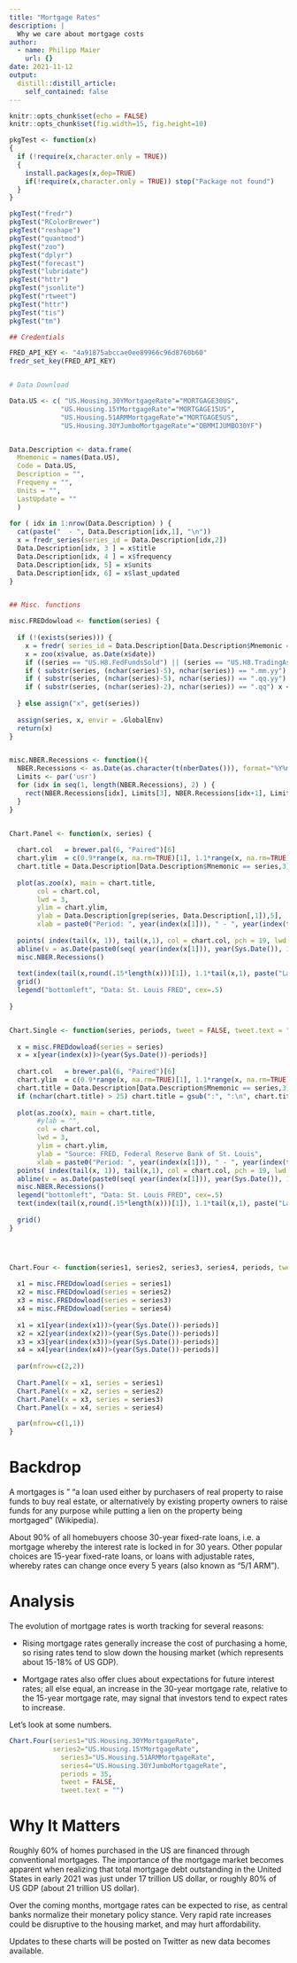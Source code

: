 ```yaml
---
title: "Mortgage Rates"
description: |
  Why we care about mortgage costs
author:
  - name: Philipp Maier
    url: {}
date: 2021-11-12
output:
  distill::distill_article:
    self_contained: false
---
```



```r
knitr::opts_chunk$set(echo = FALSE)
knitr::opts_chunk$set(fig.width=15, fig.height=10) 

pkgTest <- function(x)
{
  if (!require(x,character.only = TRUE))
  {
    install.packages(x,dep=TRUE)
    if(!require(x,character.only = TRUE)) stop("Package not found")
  }
}

pkgTest("fredr")
pkgTest("RColorBrewer")
pkgTest("reshape")
pkgTest("quantmod")
pkgTest("zoo")
pkgTest("dplyr")
pkgTest("forecast")
pkgTest("lubridate")
pkgTest("httr")
pkgTest("jsonlite")
pkgTest("rtweet")
pkgTest("httr")
pkgTest("tis")
pkgTest("tm")

## Credentials

FRED_API_KEY <- "4a91875abccae0ee89966c96d8760b60"
fredr_set_key(FRED_API_KEY)


# Data Download

Data.US <- c( "US.Housing.30YMortgageRate"="MORTGAGE30US",
             "US.Housing.15YMortgageRate"="MORTGAGE15US",
             "US.Housing.51ARMMortgageRate"="MORTGAGE5US",
             "US.Housing.30YJumboMortgageRate"="OBMMIJUMBO30YF")


Data.Description <- data.frame( 
  Mnemonic = names(Data.US), 
  Code = Data.US,
  Description = "", 
  Frequeny = "",
  Units = "",
  LastUpdate = ""
  )
  
for ( idx in 1:nrow(Data.Description) ) {
  cat(paste("  - ", Data.Description[idx,1], "\n"))
  x = fredr_series(series_id = Data.Description[idx,2])
  Data.Description[idx, 3 ] = x$title
  Data.Description[idx, 4 ] = x$frequency
  Data.Description[idx, 5] = x$units
  Data.Description[idx, 6] = x$last_updated
}


## Misc. functions

misc.FREDdowload <- function(series) {
  
  if (!(exists(series))) {
    x = fredr( series_id = Data.Description[Data.Description$Mnemonic == series,2] )
    x = zoo(x$value, as.Date(x$date))
    if ((series == "US.H8.FedFundsSold") || (series == "US.H8.TradingAssets")) x = x / 1000
    if ( substr(series, (nchar(series)-5), nchar(series)) == ".mm.yy") x <- 100*log(x / stats::lag(x, -12))
    if ( substr(series, (nchar(series)-5), nchar(series)) == ".qq.yy") x <- 100*log(x / stats::lag(x, -4))
    if ( substr(series, (nchar(series)-2), nchar(series)) == ".qq") x <- 100*log(x / stats::lag(x, -1))
    
  } else assign("x", get(series))
  
  assign(series, x, envir = .GlobalEnv)
  return(x)
}


misc.NBER.Recessions <- function(){
  NBER.Recessions <- as.Date(as.character(t(nberDates())), format="%Y%m%d")
  Limits <- par('usr')
  for (idx in seq(1, length(NBER.Recessions), 2) ) {
    rect(NBER.Recessions[idx], Limits[3], NBER.Recessions[idx+1], Limits[4], col="#0000FF19", lty=0)
  }
}


Chart.Panel <- function(x, series) {
  
  chart.col   = brewer.pal(6, "Paired")[6]
  chart.ylim  = c(0.9*range(x, na.rm=TRUE)[1], 1.1*range(x, na.rm=TRUE)[2])
  chart.title = Data.Description[Data.Description$Mnemonic == series,3]
  
  plot(as.zoo(x), main = chart.title, 
       col = chart.col, 
       lwd = 3, 
       ylim = chart.ylim,
       ylab = Data.Description[grep(series, Data.Description[,1]),5],
       xlab = paste0("Period: ", year(index(x[1])), " - ", year(index(tail(x[1]))), " (shaded areas indicate U.S. recessions)"))
  
  points( index(tail(x, 1)), tail(x,1), col = chart.col, pch = 19, lwd = 5)
  abline(v = as.Date(paste0(seq( year(index(x[1])), year(Sys.Date()), 1), "-01-01")), lty = 3, lwd = 0.5)
  misc.NBER.Recessions()
  
  text(index(tail(x,round(.15*length(x)))[1]), 1.1*tail(x,1), paste("Latest obs.\n", round(tail(x,1),2)), font = 2)
  grid()
  legend("bottomleft", "Data: St. Louis FRED", cex=.5)
  
}


Chart.Single <- function(series, periods, tweet = FALSE, tweet.text = ""){
  
  x = misc.FREDdowload(series = series)
  x = x[year(index(x))>(year(Sys.Date())-periods)]
  
  chart.col   = brewer.pal(6, "Paired")[6]
  chart.ylim  = c(0.9*range(x, na.rm=TRUE)[1], 1.1*range(x, na.rm=TRUE)[2])
  chart.title = Data.Description[Data.Description$Mnemonic == series,3]
  if (nchar(chart.title) > 25) chart.title = gsub(":", ":\n", chart.title)
  
  plot(as.zoo(x), main = chart.title, 
       #ylab = "", 
       col = chart.col, 
       lwd = 3, 
       ylim = chart.ylim,
       ylab = "Source: FRED, Federal Reserve Bank of St. Louis",
       xlab = paste0("Period: ", year(index(x[1])), " - ", year(index(tail(x,1))), " (shaded areas indicate U.S. recessions)"))
  points( index(tail(x, 1)), tail(x,1), col = chart.col, pch = 19, lwd = 5)
  abline(v = as.Date(paste0(seq( year(index(x[1])), year(Sys.Date()), 1), "-01-01")), lty = 3, lwd = 0.5)
  misc.NBER.Recessions()
  legend("bottomleft", "Data: St. Louis FRED", cex=.5)
  text(index(tail(x,round(.15*length(x)))[1]), 1.1*tail(x,1), paste("Latest obs.\n", round(tail(x,1),2)), font = 2)
  
  grid()
}




Chart.Four <- function(series1, series2, series3, series4, periods, tweet = FALSE, tweet.text = ""){
  
  x1 = misc.FREDdowload(series = series1)
  x2 = misc.FREDdowload(series = series2)
  x3 = misc.FREDdowload(series = series3)
  x4 = misc.FREDdowload(series = series4)
  
  x1 = x1[year(index(x1))>(year(Sys.Date())-periods)]
  x2 = x2[year(index(x2))>(year(Sys.Date())-periods)]
  x3 = x3[year(index(x3))>(year(Sys.Date())-periods)]
  x4 = x4[year(index(x4))>(year(Sys.Date())-periods)]
  
  par(mfrow=c(2,2))
  
  Chart.Panel(x = x1, series = series1)
  Chart.Panel(x = x2, series = series2)
  Chart.Panel(x = x3, series = series3)
  Chart.Panel(x = x4, series = series4)

  par(mfrow=c(1,1))
}

```

# Backdrop

A mortgages is " "a loan used either by purchasers of real property to raise funds to buy real estate, or alternatively by existing property owners to raise funds for any purpose while putting a lien on the property being mortgaged" (Wikipedia). 

About 90% of all homebuyers choose 30-year fixed-rate loans, i.e. a mortgage whereby the interest rate is locked in for 30 years. Other popular choices are 15-year fixed-rate loans, or loans with adjustable rates, whereby rates can change once every 5 years (also known as "5/1 ARM").

# Analysis

The evolution of mortgage rates is worth tracking for several reasons:

* Rising mortgage rates generally increase the cost of purchasing a home, so rising rates tend to slow down the housing market (which represents about 15-18% of US GDP).

* Mortgage rates also offer clues about expectations for future interest rates; all else equal, an increase in the 30-year mortgage rate, relative to the 15-year mortgage rate, may signal that investors tend to expect rates to increase. 

Let's look at some numbers.

```r
Chart.Four(series1="US.Housing.30YMortgageRate",
           series2="US.Housing.15YMortgageRate",
             series3="US.Housing.51ARMMortgageRate",
             series4="US.Housing.30YJumboMortgageRate",
             periods = 35,
             tweet = FALSE,
             tweet.text = "")

```

# Why It Matters

Roughly 60% of homes purchased in the US are financed through conventional mortgages. The importance of the mortgage market becomes apparent when realizing that total mortgage debt outstanding in the United States in early 2021 was just under 17 trillion US dollar, or roughly 80% of US GDP (about 21 trillion US dollar). 

Over the coming months, mortgage rates can be expected to rise, as central banks normalize their monetary policy stance. Very rapid rate increases could be disruptive to the housing market, and may hurt affordability.

Updates to these charts will be posted on Twitter as new data becomes available.
